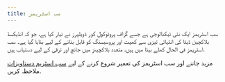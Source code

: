```yaml
---
title: سب اسٹریمز
---
```


سب اسٹریمز ایک نئی ٹیکنالوجی ہے جسے گراف پروٹوکول کور ڈویلپرز نے تیار کیا ہے، جو کہ انڈیکسڈ بلاکچین ڈیٹا کی انتہائی تیزی سے کھپت اور پروسیسنگ کو قابل بنانے کے لیے بنایا گیا ہے۔ سب اسٹریمز فی الحال کھلے بیٹا میں ہیں، متعدد بلاکچینز میں جانچ اور ترقی کے لیے دستیاب ہیں.

مزید جاننے اور سب اسٹریمز کی تعمیر شروع کرنے کے لیے [سب اسٹریم دستاویزات](https://substreams.streamingfast.io/) ملاحظہ کریں.

<VideoEmbed youtube="K-nhC2FCB5k" />

